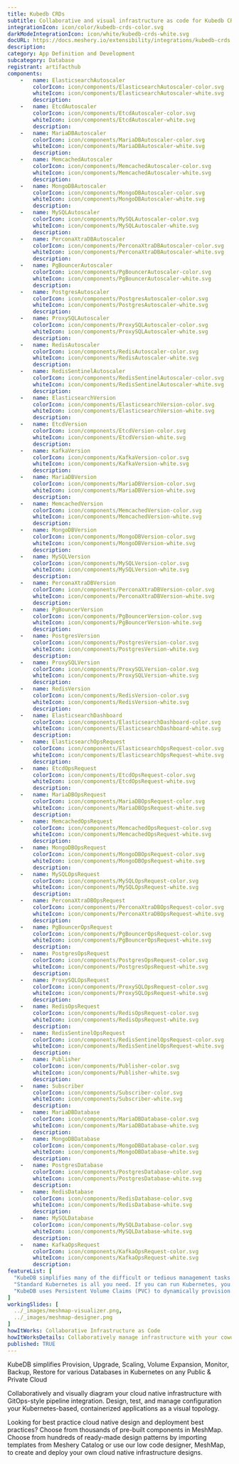 ```yaml
---
title: Kubedb CRDs
subtitle: Collaborative and visual infrastructure as code for Kubedb CRDs
integrationIcon: icon/color/kubedb-crds-color.svg
darkModeIntegrationIcon: icon/white/kubedb-crds-white.svg
docURL: https://docs.meshery.io/extensibility/integrations/kubedb-crds
description: 
category: App Definition and Development
subcategory: Database
registrant: artifacthub
components: 
	-	name: ElasticsearchAutoscaler
		colorIcon: icon/components/ElasticsearchAutoscaler-color.svg
		whiteIcon: icon/components/ElasticsearchAutoscaler-white.svg
		description: 
	-	name: EtcdAutoscaler
		colorIcon: icon/components/EtcdAutoscaler-color.svg
		whiteIcon: icon/components/EtcdAutoscaler-white.svg
		description: 
	-	name: MariaDBAutoscaler
		colorIcon: icon/components/MariaDBAutoscaler-color.svg
		whiteIcon: icon/components/MariaDBAutoscaler-white.svg
		description: 
	-	name: MemcachedAutoscaler
		colorIcon: icon/components/MemcachedAutoscaler-color.svg
		whiteIcon: icon/components/MemcachedAutoscaler-white.svg
		description: 
	-	name: MongoDBAutoscaler
		colorIcon: icon/components/MongoDBAutoscaler-color.svg
		whiteIcon: icon/components/MongoDBAutoscaler-white.svg
		description: 
	-	name: MySQLAutoscaler
		colorIcon: icon/components/MySQLAutoscaler-color.svg
		whiteIcon: icon/components/MySQLAutoscaler-white.svg
		description: 
	-	name: PerconaXtraDBAutoscaler
		colorIcon: icon/components/PerconaXtraDBAutoscaler-color.svg
		whiteIcon: icon/components/PerconaXtraDBAutoscaler-white.svg
		description: 
	-	name: PgBouncerAutoscaler
		colorIcon: icon/components/PgBouncerAutoscaler-color.svg
		whiteIcon: icon/components/PgBouncerAutoscaler-white.svg
		description: 
	-	name: PostgresAutoscaler
		colorIcon: icon/components/PostgresAutoscaler-color.svg
		whiteIcon: icon/components/PostgresAutoscaler-white.svg
		description: 
	-	name: ProxySQLAutoscaler
		colorIcon: icon/components/ProxySQLAutoscaler-color.svg
		whiteIcon: icon/components/ProxySQLAutoscaler-white.svg
		description: 
	-	name: RedisAutoscaler
		colorIcon: icon/components/RedisAutoscaler-color.svg
		whiteIcon: icon/components/RedisAutoscaler-white.svg
		description: 
	-	name: RedisSentinelAutoscaler
		colorIcon: icon/components/RedisSentinelAutoscaler-color.svg
		whiteIcon: icon/components/RedisSentinelAutoscaler-white.svg
		description: 
	-	name: ElasticsearchVersion
		colorIcon: icon/components/ElasticsearchVersion-color.svg
		whiteIcon: icon/components/ElasticsearchVersion-white.svg
		description: 
	-	name: EtcdVersion
		colorIcon: icon/components/EtcdVersion-color.svg
		whiteIcon: icon/components/EtcdVersion-white.svg
		description: 
	-	name: KafkaVersion
		colorIcon: icon/components/KafkaVersion-color.svg
		whiteIcon: icon/components/KafkaVersion-white.svg
		description: 
	-	name: MariaDBVersion
		colorIcon: icon/components/MariaDBVersion-color.svg
		whiteIcon: icon/components/MariaDBVersion-white.svg
		description: 
	-	name: MemcachedVersion
		colorIcon: icon/components/MemcachedVersion-color.svg
		whiteIcon: icon/components/MemcachedVersion-white.svg
		description: 
	-	name: MongoDBVersion
		colorIcon: icon/components/MongoDBVersion-color.svg
		whiteIcon: icon/components/MongoDBVersion-white.svg
		description: 
	-	name: MySQLVersion
		colorIcon: icon/components/MySQLVersion-color.svg
		whiteIcon: icon/components/MySQLVersion-white.svg
		description: 
	-	name: PerconaXtraDBVersion
		colorIcon: icon/components/PerconaXtraDBVersion-color.svg
		whiteIcon: icon/components/PerconaXtraDBVersion-white.svg
		description: 
	-	name: PgBouncerVersion
		colorIcon: icon/components/PgBouncerVersion-color.svg
		whiteIcon: icon/components/PgBouncerVersion-white.svg
		description: 
	-	name: PostgresVersion
		colorIcon: icon/components/PostgresVersion-color.svg
		whiteIcon: icon/components/PostgresVersion-white.svg
		description: 
	-	name: ProxySQLVersion
		colorIcon: icon/components/ProxySQLVersion-color.svg
		whiteIcon: icon/components/ProxySQLVersion-white.svg
		description: 
	-	name: RedisVersion
		colorIcon: icon/components/RedisVersion-color.svg
		whiteIcon: icon/components/RedisVersion-white.svg
		description: 
	-	name: ElasticsearchDashboard
		colorIcon: icon/components/ElasticsearchDashboard-color.svg
		whiteIcon: icon/components/ElasticsearchDashboard-white.svg
		description: 
	-	name: ElasticsearchOpsRequest
		colorIcon: icon/components/ElasticsearchOpsRequest-color.svg
		whiteIcon: icon/components/ElasticsearchOpsRequest-white.svg
		description: 
	-	name: EtcdOpsRequest
		colorIcon: icon/components/EtcdOpsRequest-color.svg
		whiteIcon: icon/components/EtcdOpsRequest-white.svg
		description: 
	-	name: MariaDBOpsRequest
		colorIcon: icon/components/MariaDBOpsRequest-color.svg
		whiteIcon: icon/components/MariaDBOpsRequest-white.svg
		description: 
	-	name: MemcachedOpsRequest
		colorIcon: icon/components/MemcachedOpsRequest-color.svg
		whiteIcon: icon/components/MemcachedOpsRequest-white.svg
		description: 
	-	name: MongoDBOpsRequest
		colorIcon: icon/components/MongoDBOpsRequest-color.svg
		whiteIcon: icon/components/MongoDBOpsRequest-white.svg
		description: 
	-	name: MySQLOpsRequest
		colorIcon: icon/components/MySQLOpsRequest-color.svg
		whiteIcon: icon/components/MySQLOpsRequest-white.svg
		description: 
	-	name: PerconaXtraDBOpsRequest
		colorIcon: icon/components/PerconaXtraDBOpsRequest-color.svg
		whiteIcon: icon/components/PerconaXtraDBOpsRequest-white.svg
		description: 
	-	name: PgBouncerOpsRequest
		colorIcon: icon/components/PgBouncerOpsRequest-color.svg
		whiteIcon: icon/components/PgBouncerOpsRequest-white.svg
		description: 
	-	name: PostgresOpsRequest
		colorIcon: icon/components/PostgresOpsRequest-color.svg
		whiteIcon: icon/components/PostgresOpsRequest-white.svg
		description: 
	-	name: ProxySQLOpsRequest
		colorIcon: icon/components/ProxySQLOpsRequest-color.svg
		whiteIcon: icon/components/ProxySQLOpsRequest-white.svg
		description: 
	-	name: RedisOpsRequest
		colorIcon: icon/components/RedisOpsRequest-color.svg
		whiteIcon: icon/components/RedisOpsRequest-white.svg
		description: 
	-	name: RedisSentinelOpsRequest
		colorIcon: icon/components/RedisSentinelOpsRequest-color.svg
		whiteIcon: icon/components/RedisSentinelOpsRequest-white.svg
		description: 
	-	name: Publisher
		colorIcon: icon/components/Publisher-color.svg
		whiteIcon: icon/components/Publisher-white.svg
		description: 
	-	name: Subscriber
		colorIcon: icon/components/Subscriber-color.svg
		whiteIcon: icon/components/Subscriber-white.svg
		description: 
	-	name: MariaDBDatabase
		colorIcon: icon/components/MariaDBDatabase-color.svg
		whiteIcon: icon/components/MariaDBDatabase-white.svg
		description: 
	-	name: MongoDBDatabase
		colorIcon: icon/components/MongoDBDatabase-color.svg
		whiteIcon: icon/components/MongoDBDatabase-white.svg
		description: 
	-	name: PostgresDatabase
		colorIcon: icon/components/PostgresDatabase-color.svg
		whiteIcon: icon/components/PostgresDatabase-white.svg
		description: 
	-	name: RedisDatabase
		colorIcon: icon/components/RedisDatabase-color.svg
		whiteIcon: icon/components/RedisDatabase-white.svg
		description: 
	-	name: MySQLDatabase
		colorIcon: icon/components/MySQLDatabase-color.svg
		whiteIcon: icon/components/MySQLDatabase-white.svg
		description: 
	-	name: KafkaOpsRequest
		colorIcon: icon/components/KafkaOpsRequest-color.svg
		whiteIcon: icon/components/KafkaOpsRequest-white.svg
		description: 
featureList: [
  "KubeDB simplifies many of the difficult or tedious management tasks of running a production grade databases on private and public clouds. Maintain one stack for all your stateless and stateful applications and simplify the operational complexity.",
  "Standard Kubernetes is all you need. If you can run Kubernetes, you can provision and manage databases using KubeDB. Use standard Kubernetes CLI and API to provision and manage databases.",
  "KubeDB uses Persistent Volume Claims (PVC) to dynamically provision disks for database instances. Using appropriately defined StorageClasses, KubeDB provisioned database instances are designed to scale from small development workloads up to performance-intensive workloads on private and public cloud environments."
]
workingSlides: [
  ../_images/meshmap-visualizer.png,
  ../_images/meshmap-designer.png
]
howItWorks: Collaborative Infrastructure as Code
howItWorksDetails: Collaboratively manage infrastructure with your coworkers synchronously sharing the same designs.
published: TRUE
---
```

<p>
KubeDB simplifies Provision, Upgrade, Scaling, Volume Expansion, Monitor, Backup, Restore for various Databases in Kubernetes on any Public & Private Cloud
</p>
<p>
    Collaboratively and visually diagram your cloud native infrastructure with GitOps-style pipeline integration. Design, test, and manage configuration your Kubernetes-based, containerized applications as a visual topology.
</p>
<p>
    Looking for best practice cloud native design and deployment best practices? Choose from thousands of pre-built components in MeshMap. Choose from hundreds of ready-made design patterns by importing templates from Meshery Catalog or use our low code designer, MeshMap, to create and deploy your own cloud native infrastructure designs.
</p>
